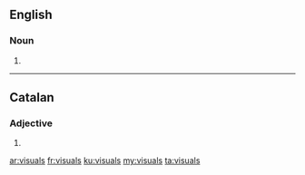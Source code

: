 ==English==

===Noun===
{{head|en|noun plural form}}

# {{plural of|visual|lang=en}}
----

==Catalan==

===Adjective===
{{ca-adj-form}}

# {{plural of|visual|lang=ca}}
[[ar:visuals]]
[[fr:visuals]]
[[ku:visuals]]
[[my:visuals]]
[[ta:visuals]]